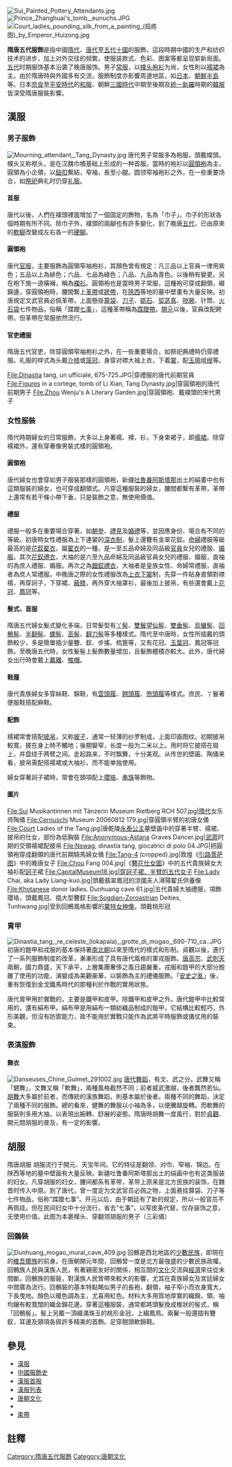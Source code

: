 {{unreferenced|time=2013-07-15T18:24:50+00:00}}
[[File:Sui_Painted_Pottery_Attendants.jpg|thumb]]
[[File:Prince_Zhanghuai's_tomb,_eunuchs.JPG|thumb]]
[[File:Court_ladies_pounding_silk_from_a_painting_(捣练图)_by_Emperor_Huizong.jpg|thumb]]

'''隋唐五代服飾'''是指中國[[隋代|隋代]]、[[唐代|唐代]]至[[五代十國|五代十國]]的服飾，這段時期中國的生产和纺织技术的进步，加上对外交往的频繁，使服装款式、色彩、图案等都呈现崭新局面。[[五代|五代]]时期服饰基本沿袭了晚唐服饰。男子[[常服|常服]]，以[[幞头|幞头]][[袍衫|袍衫]]为尚，女性則以[[襦裙|襦裙]]為主。由於隋唐時與外國多有交流，服飾制度亦影響周邊地區，如[[日本|日本]]、[[朝鮮半島|朝鮮半島]]等。日本[[奈良時代|奈良]]至[[平安時代|平安時代]]的[[和服|和服]]、朝鮮[[三國_(朝鮮)|三國時代]]中期至後期及[[統一新羅|統一新羅]]時期的[[韓服|韓服]]皆深受隋唐服裝影響。


==漢服==
===男子服飾===
[[File:Mourning_attendant,_Tang_Dynasty.jpg|thumb]]
唐代男子常服多為袍服，頭戴幞頭。幞头又称袱头，是在汉魏巾幘基础上形成的一种首服。當時的袍衫以[[圓領袍|圓領袍]]為主，圓領為小企領，以[[鈕扣|鈕扣]]繫結，窄袖，長至小腿。圆领窄袖袍衫之外，在一些重要场合，如[[祭祀|祭祀]]典礼时仍穿[[礼服|礼服]]。
====首服====
唐代以後，人們在襆頭裡面增加了一個固定的飾物，名為「巾子」。巾子的形狀各個時期有所不同。除巾子外，襆頭的兩腳也有許多變化，到了晚唐[[五代|五代]]，已由原來的[[軟腳襆頭|軟腳]]改變成左右各一的[[硬腳襆頭|硬腳]]。
====圓領袍====
唐代[[官服|官服]]，主要服飾為圓領窄袖袍衫，其顏色曾有規定：凡三品以上官員一律用紫色；五品以上為緋色；六品、七品為綠色；八品、九品為青色。以後稍有變更。另在袍下施一道橫襕，稱為[[襴衫|襴衫]]。圓領袍也是當時男子常服，這種袍可穿成翻領，綴錦邊，穿圓領袍時，腰間繫上[[革帶|革帶]]或[[銙帶|銙帶]]，在[[陝西|陝西]]等地的墓中壁畫有大量反映。初唐規定文武官員必佩革帶，上面懸掛[[算袋|算袋]]、[[唐刀|刀子]]、[[砺石|砺石]]、[[契苾真|契苾真]]、[[哕厥|哕厥]]、针筒、[[火石袋|火石袋]]七件物品，俗稱「蹀躞[[七事|七事]]」，這種革帶稱為[[蹀躞帶|蹀躞帶]]。[[開元|開元]]以後，官員改配銙帶。但革帶在常服依然流行。

====官吏禮服====
隋唐五代官吏，除穿圓領窄袖袍衫之外，在一些重要場合，如祭祀典禮時仍穿禮服。礼服的样式為头戴[[介帻|介帻]]或[[笼冠|笼冠]]，身穿对襟大袖上衣，下着[[裳|裳]]，配[[玉珮|玉珮]]组[[绶|绶]]等。
<gallery>
File:Dinastia tang, un ufficiale, 675-725.JPG|穿禮服的唐代前期官員
File:Figures in a cortege, tomb of Li Xian, Tang Dynasty.jpg|穿圓領袍的唐代前期男子
File:Zhou Wenju's A Literary Garden.jpg|穿圓領袍、戴襆頭的宋代男子
</gallery>

===女性服裝===
隋代時期婦女的日常服飾，大多以上身著襦、襖、衫，下身束裙子，即[[襦裙|襦裙]]。除穿襦裙外，還有穿著像男裝式樣的圓領袍。
====圓領袍====
唐代婦女也會穿如男子服裝那樣的圓領袍，新疆[[吐魯番|吐魯番]][[阿斯塔那|阿斯塔那]]出土的絹畫中也有這類服裝的婦女，也可穿成翻領式。凡穿這種服裝的婦女，腰間都繫有革帶，革帶上還常有若干條小帶下垂，只是裝飾之意，無使用價值。
====禮服====
禮服一般多在重要場合穿著，如[[朝參|朝參]]、[[禮見|禮見]]及[[婚禮|婚禮]]等，並因應身份、場合有不同的等級。初唐時女性禮服為上下連裳的[[深衣制|深衣制]]，髮上還簪有金翠花釵。[[命婦|命婦]]禮服等級最高的是[[花釵翟衣|花釵翟衣]]，屬[[翟衣|翟衣]]的一種，是一至五品命婦及同品級[[官員|官員]]女兒的禮服、[[婚服|婚服]]。其次[[花釵禮衣|花釵禮衣]]，大袖的是六至九品命婦及同品級官員女兒的禮服、婚服，直袖的為庶人禮服、婚服。再次之為[[鈿釵禮衣|鈿釵禮衣]]，大袖者是皇族女性、命婦常禮服，直袖者為庶人常禮服。中晚唐之際的女性禮服改為[[上衣下裳|上衣下裳]]制，先穿一件貼身直領對襟襦，再穿訶子，下穿裙、[[蔽膝|蔽膝]]，再外穿大袖罩衫，最後加上披帛，有些還會戴上[[花冠|花冠]]、[[鳳冠|鳳冠]]等。

====髮式、首服====
隋唐五代婦女髮式變化多端，日常髮型有[[丫髻|丫髻]]、[[雙鬟望仙髻|雙鬟望仙髻]]、[[雙垂髻|雙垂髻]]、[[烏蠻髻|烏蠻髻]]、[[回鶻髻|回鶻髻]]、[[半翻髻|半翻髻]]、[[螺髻|螺髻]]、[[高髻|高髻]]、[[翻刀髻|翻刀髻]]等多種樣式。隋代至中唐時，女性所插戴的頭飾較少，多是簡單插少量簪、釵、步搖、梳篦等，又有花冠、[[玉葉冠|玉葉冠]]、鳳冠等冠飾。至晚唐五代時，女性髮髻上髮飾數量增加，且髮飾體積亦較大。此外，唐代婦女出行時會戴上[[羃離|羃離]]、[[帷帽|帷帽]]。

====鞋履====
唐代貴族婦女多穿絲鞋、錦鞋，有[[雲頭履|雲頭履]]、[[翹頭履|翹頭履]]、[[笏頭履|笏頭履]]等樣式。庶民、丫鬟著便服鞋搭配麻鞋。

====配飾====
襦裙常會搭配[[披帛|披帛]]，又称[[披子|披子]]，通常一轻薄的纱罗制成，上面印画图纹。初期披帛較寬，披在身上時不觸地；後期變窄，长度一般为二米以上。用时将它披搭在肩上，并盘绕于两臂之间。走起路来，不时飘舞，十分美观。从传世的壁画、陶俑来看，披帛需配搭襦裙或大袖衫，而不能单独使用。

婦女穿著訶子裙時，常會在頸項配上[[瓔珞|瓔珞]]、[[串珠|串珠]]等飾物。
====圖片====
<gallery>
File:Sui Musikantinnen mit Tänzerin Museum Rietberg RCH 507.jpg|[[隋代|隋代]]女乐师陶俑
File:Cernuschi Museum 20060812 179.jpg|穿圓領半臂的初唐女俑
File:Court Ladies of the Tang.jpg|唐乾陵[[永泰公主|永泰公主]]墓壁画中的穿著半臂、襦裙、披帛的仕女，部份為低胸裝
File:Anonymous-Astana Graves Dancer.jpg|[[武周|武周]]时期的交領襦裙配披帛
File:Nswag, dinastia tang, giocatrici di polo 04.JPG|把圓領袍穿成翻領的唐代前期騎馬婦女俑
File:Tang-4 (cropped).jpg|敦煌《[[引路菩萨图|引路菩萨图]]》中的晚唐女子
File:Chou Fang 004.jpg|《[[簪花仕女圖|簪花仕女圖]]》中的五代貴族婦女大袖衫配[[訶子|訶子]]裙
File:CapitalMuseum18.jpg|穿訶子裙、半臂的五代女子
File:Lady Chai, aka Lady Liang-kuo.jpg|頭戴翡翠鳳冠的涼國夫人潯陽翟氏供養像
File:Khotanese donor ladies. Dunhuang cave 61.jpg|五代貴婦大袖禮服，項飾瓔珞，頭戴鳳冠、插大型簪釵
File:Sogdian-Zoroastrian Deities, Tunhwang.jpg|受到回鶻風格影響的[[粟特神祇白畫|粟特女神像]]，頭戴桃形冠
</gallery>

===胄甲===
[[File:Dinastia_tang,_re_celeste_(lokapala),_grotte_di_mogao,_690-710_ca..JPG|thumb]]
初唐的鎧甲和戎服的基本保持著[[南北朝|南北朝]]以來至隋代的樣式和形制。貞觀以後，進行了一系列服飾制度的改革，漸漸形成了具有唐代風格的軍戎服飾。[[唐高宗|唐高宗]]、[[武則天|武則天]]兩朝，國力鼎盛，天下承平，上層集團奢侈之風日趨嚴重，戎服和鎧甲的大部分脫離了使用的功能，演變成為美觀豪華，以裝飾為主的禮儀服飾。「[[安史之亂|安史之亂]]」後，重有恢復到金戈鐵馬時代的那種利於作戰的實用狀態。

唐代胄甲用於實戰的，主要是鐵甲和皮甲。除鐵甲和皮甲之外，唐代鎧甲中比較常用的，還有絹布甲。絹布甲是用絹布一類紡織品制成的鎧甲，它結構比較輕巧，外形美觀，但沒有防禦能力，故不能用於實戰只能作為武將平時服飾或儀仗用的裝束。
===表演服飾===
====舞衣====
[[File:Danseuses_Chine_Guimet_291002.jpg|thumb]]
[[唐代樂舞|唐代舞蹈]]，有文、武之分。武舞又稱「健舞」，文舞又稱「軟舞」，兩種風格截然不同；前者威武激越，後者飄然若仙。[[胡舞|胡舞]]大多屬於前者，而傳統的漢族舞蹈，則基本屬於後者。兩種不同的舞蹈，決定了兩種不同的服飾。總的看來，健舞的舞服以小袖為多，以便騰越旋轉。而軟舞的服裝則多用大袖，以表現出婉轉、舒展的姿態。隋唐時胡舞一度風行，對於[[貞觀|貞觀]]、開元間胡服的普及，有一定的影響。

==胡服==
隋唐胡服  胡服流行于開元、天宝年间。它的特征是翻领、对巾、窄袖、锦边。在陕西等地的墓中壁画有大量反映。新疆吐鲁番阿斯塔那出土的绢画中也有这类服装的妇女。凡穿胡服的妇女，腰间都系有革带，革带上原来是北方民族的装饰，在魏晋时传入中原。到了唐代，曾一度定为文武官员必佩之物，上面悬挂算袋、刀子等七件物品，俗称“蹀躞七事”。开元以后，由于朝廷有了新的规定，所以一般官员不再佩挂。但在民间妇女中十分流行，省去“七事”，以窄皮条代替，仅存装饰之意，无使用价值。此图为本裹幞头、穿翻领胡服的男子（三彩俑）
===回鶻裝===
[[File:Dunhuang_mogao_mural_cave_409.jpg|thumb]]
回鶻是西北地區的[[少數民族|少數民族]]，即現在的[[維吾爾族|維吾爾族]]的前身。在唐朝開元年間，回鶻曾一度是北方最強盛的少數民族政權。回鶻族人民與漢族人民，有著親密友好的關係，相互間的[[文化|文化]]交流與[[經濟|經濟]]來往從未間斷。回鶻族的服裝，對漢族人民曾帶來較大的影響，尤其在貴族婦女及宮廷婦女中間廣為流行。回鶻裝的基本特點略似男子的長袍，翻領，袖子窄小而衣身寬大，下長曳地。顏色以暖色調為主，尤喜用紅色。材料大多用質地厚實的織錦，領、袖均鑲有較寬闊的織金錦花邊。穿著這種服裝，通常都將頭髮挽成椎狀的髻式，稱「回鶻髻」。髻上另戴一頂綴滿珠玉的桃形金冠，上綴鳳鳥。兩鬢一般還插有簪釵，耳邊及頸項各佩許多精美的首飾。足穿翹頭軟錦鞋。

==參見==
*[[漢服|漢服]]
*[[中國服飾史|中國服飾史]]
*[[漢服首服|漢服首服]]
*[[漢服列表|漢服列表]]
*[[唐朝文化|唐朝文化]]
*{{tsl|ja|平安装束|平安裝束}}
*[[束帶|束帶]]
== 註釋 ==
{{reflist|3}}
{{中國服飾史}}
[[Category:隋唐五代服飾|Category:隋唐五代服飾]]
[[Category:唐朝文化|Category:唐朝文化]]